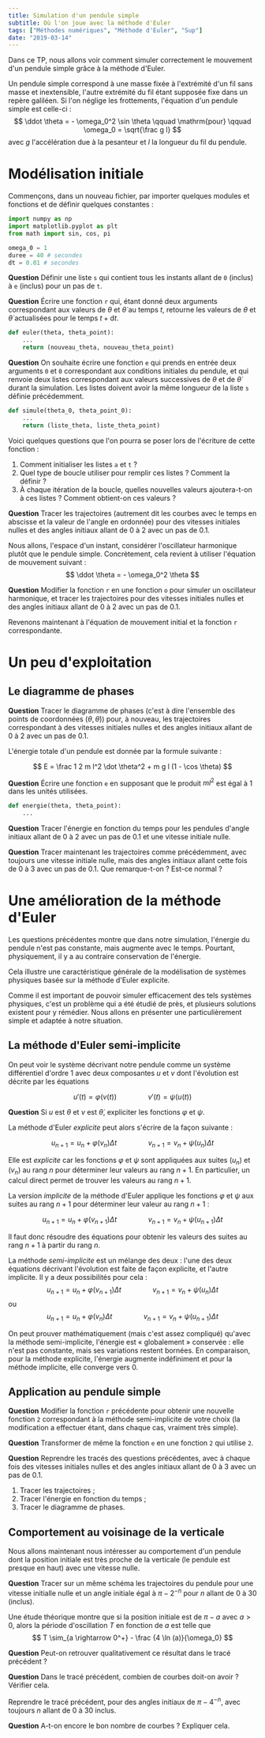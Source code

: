 ```yaml
---
title: Simulation d'un pendule simple
subtitle: Où l'on joue avec la méthode d'Euler
tags: ["Méthodes numériques", "Méthode d'Euler", "Sup"]
date: "2019-03-14"
---
```


Dans ce TP, nous allons voir comment simuler correctement le mouvement d'un pendule simple grâce à la méthode d'Euler.

<!-- \begin{wrapfigure}{l}{2cm}
\begin{tikzpicture}
\draw [thin, dashed, black!60] (0,0) -- (0,-2) ;
\draw (0,0) -- (-60:1.8) ;
\shade [shading = ball, ball color = black] (-60:1.8) circle (3pt) ;
\draw [-latex] (-90:1) arc (-90:-60:1) node [midway, below] {$\theta$};
\shade [top color = white, bottom color = black!40, color = white!0] (-1,0.2) rectangle (1,0) ;
\end{tikzpicture}
\end{wrapfigure} -->

Un pendule simple correspond à une masse fixée à l'extrémité d'un fil sans masse et inextensible, l'autre extrémité du fil étant supposée fixe dans un repère galiléen. Si l'on néglige les frottements, l'équation d'un pendule simple est celle-ci&nbsp;:
$$
\ddot \theta = - \omega_0^2 \sin \theta \qquad \mathrm{pour} \qquad \omega_0 = \sqrt{\frac g l}
$$
avec $g$ l'accélération due à la pesanteur et $l$ la longueur du fil du pendule.

# Modélisation initiale

Commençons, dans un nouveau fichier, par importer quelques modules et fonctions et de définir quelques constantes&nbsp;:
```python
import numpy as np
import matplotlib.pyplot as plt
from math import sin, cos, pi

omega_0 = 1
duree = 40 # secondes
dt = 0.01 # secondes
```
**Question** Définir une liste `s` qui contient tous les instants allant de `0` (inclus) à `e` (inclus) pour un pas de `t`.

**Question** Écrire une fonction `r` qui, étant donné deux arguments correspondant aux valeurs de $\theta$ et $\dot \theta$ au temps $t$, retourne les valeurs de $\theta$ et $\dot \theta$ actualisées pour le temps $t + \mathrm{d} t$.

```python
def euler(theta, theta_point):
	...
	return (nouveau_theta, nouveau_theta_point)
```

**Question** On souhaite écrire une fonction `e` qui prends en entrée deux arguments `0` et `0` correspondant aux conditions initiales du pendule, et qui renvoie deux listes correspondant aux valeurs successives de $\theta$ et de&nbsp;$\dot \theta$ durant la simulation. Les listes doivent avoir la même longueur de la liste `s` définie précédemment. 
```python
def simule(theta_0, theta_point_0):
	...
	return (liste_theta, liste_theta_point)
```
Voici quelques questions que l'on pourra se poser lors de l'écriture de cette fonction&nbsp;:

1. Comment initialiser les listes `a` et `t`&nbsp;?
1. Quel type de boucle utiliser pour remplir ces listes&nbsp;? Comment la définir&nbsp;?
1. À chaque itération de la boucle, quelles nouvelles valeurs ajoutera-t-on à ces listes&nbsp;? Comment obtient-on ces valeurs&nbsp;?

**Question** Tracer les trajectoires (autrement dit les courbes avec le temps en abscisse et la valeur de l'angle en ordonnée) pour des vitesses initiales nulles et des angles initiaux allant de $0$ à $2$ avec un pas de $0.1$.

Nous allons, l'espace d'un instant, considérer l'oscillateur harmonique plutôt que le pendule simple. Concrètement, cela revient à utiliser l'équation de mouvement suivant&nbsp;:
$$
\ddot \theta = - \omega_0^2 \theta
$$

**Question** Modifier la fonction `r` en une fonction `o` pour simuler un oscillateur harmonique, et tracer les trajectoires pour des vitesses initiales nulles et des angles initiaux allant de $0$ à $2$ avec un pas de $0.1$.

Revenons maintenant à l'équation de mouvement initial et la fonction `r` correspondante.

# Un peu d'exploitation

## Le diagramme de phases

**Question** Tracer le diagramme de phases (c'est à dire l'ensemble des points de coordonnées&nbsp;$(\theta, \dot \theta)$) pour, à nouveau, les trajectoires correspondant à des vitesses initiales nulles et des angles initiaux allant de $0$ à $2$ avec un pas de $0.1$.

L'énergie totale d'un pendule est donnée par la formule suivante&nbsp;:

<!-- $$
E = \underbrace{\frac 1 2 m l^2 \dot \theta^2}_{E_C} + \underbrace{\vphantom{\frac 1 2}m g l (1 - \cos \theta)}_{E_P}
$$ -->

$$
E = \frac 1 2 m l^2 \dot \theta^2 + m g l (1 - \cos \theta)
$$

**Question** Écrire une fonction `e` en supposant que le produit $m l^2$ est égal à $1$ dans les unités utilisées.

```python
def energie(theta, theta_point):
	...
```

**Question** Tracer l'énergie en fonction du temps pour les pendules d'angle initiaux allant de $0$ à $2$ avec un pas de $0.1$ et une vitesse initiale nulle.

**Question** Tracer maintenant les trajectoires comme précédemment, avec toujours une vitesse initiale nulle, mais des angles initiaux allant cette fois de $0$ à $3$ avec un pas de $0.1$. Que remarque-t-on&nbsp;? Est-ce normal&nbsp;?

# Une amélioration de la méthode d'Euler

Les questions précédentes montre que dans notre simulation, l'énergie du pendule n'est pas constante, mais augmente avec le temps. Pourtant, physiquement, il y a au contraire conservation de l'énergie.

Cela illustre une caractéristique générale de la modélisation de systèmes physiques basée sur la méthode d'Euler explicite.

Comme il est important de pouvoir simuler efficacement des tels systèmes physiques, c'est un problème qui a été étudié de près, et plusieurs solutions existent pour y rémédier. Nous allons en présenter une particulièrement simple et adaptée à notre situation.

## La méthode d'Euler semi-implicite

On peut voir le système décrivant notre pendule comme un système différentiel d'ordre&nbsp;$1$ avec deux composantes $u$ et $v$ dont l'évolution est décrite par les équations

$$
u'(t) = \varphi(v(t)) \qquad \qquad v'(t) = \psi(u(t))
$$

<!-- $$
\left\{
\begin{array}{r@{\ }l}
u'(t) & = \varphi(v(t)) \\
v'(t) & = \psi(u(t))
\end{array} \right.
$$ -->

**Question** Si $u$ est $\theta$ et $v$ est $\dot \theta$, expliciter les fonctions $\varphi$ et $\psi$.

La méthode d'Euler _explicite_ peut alors s'écrire de la façon suivante&nbsp;:

$$
u_{n + 1} = u_n + \varphi(v_n) \Delta t \qquad \qquad v_{n+1} = v_n + \psi(u_n) \Delta t
$$

<!-- $$ \left\{
	\begin{array}{r@{\ }l}
u_{n+1} & = u_n + \varphi(v_n) \Delta t \\
v_{n+1} & = v_n + \psi(u_n) \Delta t
	\end{array}
\right. $$ -->

Elle est _explicite_ car les fonctions $\varphi$ et $\psi$ sont appliquées aux suites $(u_n)$ et $(v_n)$ au rang $n$ pour déterminer leur valeurs au rang $n+1$. En particulier, un calcul direct permet de trouver les valeurs au rang $n+1$.

La version _implicite_ de la méthode d'Euler applique les fonctions $\varphi$ et $\psi$ aux suites au rang $n+1$ pour déterminer leur valeur au rang $n+1$&nbsp;:

$$
u_{n + 1} = u_n + \varphi(v_{n + 1}) \Delta t \qquad \qquad v_{n+1} = v_n + \psi(u_{n + 1}) \Delta t
$$

<!-- $$ \left\{
	\begin{array}{r@{\ }l}
u_{n+1} & = u_n + \varphi(v_{n+1}) \Delta t \\
v_{n+1} & = v_n + \psi(u_{n+1}) \Delta t
	\end{array}
\right. $$ -->

Il faut donc résoudre des équations pour obtenir les valeurs des suites au rang $n + 1$ à partir du rang $n$.

La méthode _semi-implicite_ est un mélange des deux&nbsp;: l'une des deux équations décrivant l'évolution est faite de façon explicite, et l'autre implicite. Il y a deux possibilités pour cela&nbsp;:
$$
u_{n + 1} = u_n + \varphi(v_{n + 1}) \Delta t \qquad \qquad v_{n + 1} = v_n + \psi(u_{n}) \Delta t
$$
ou
$$
u_{n + 1} = u_n + \varphi(v_{n}) \Delta t \qquad \qquad v_{n + 1} = v_n + \psi(u_{n + 1}) \Delta t
$$

<!-- $$ \left\{
	\begin{array}{r@{\ }l}
u_{n+1} & = u_n + \varphi(v_{n+1}) \Delta t \\
v_{n+1} & = v_n + \psi(u_n) \Delta t
	\end{array}
\right. \qquad \hbox{ou} \qquad
\left\{
	\begin{array}{r@{\ }l}
u_{n+1} & = u_n + \varphi(v_n) \Delta t \\
v_{n+1} & = v_n + \psi(u_{n+1}) \Delta t
	\end{array}
\right.
$$ -->

On peut prouver mathématiquement (mais c'est assez compliqué) qu'avec la méthode semi-implicite, l'énergie est «&nbsp;globalement&nbsp;» conservée&nbsp;: elle n'est pas constante, mais ses variations restent bornées. En comparaison, pour la méthode explicite, l'énergie augmente indéfiniment et pour la méthode implicite, elle converge vers $0$.

## Application au pendule simple

**Question** Modifier la fonction `r` précédente pour obtenir une nouvelle fonction `2` correspondant à la méthode semi-implicite de votre choix (la modification a effectuer étant, dans chaque cas, vraiment très simple).

**Question** Transformer de même la fonction `e` en une fonction `2` qui utilise `2`.

**Question** Reprendre les tracés des questions précédentes, avec à chaque fois des vitesses initiales nulles et des angles initiaux allant de $0$ à $3$ avec un pas de $0.1$.

1. Tracer les trajectoires&nbsp;;
1. Tracer l'énergie en fonction du temps&nbsp;;
1. Tracer le diagramme de phases.

## Comportement au voisinage de la verticale

Nous allons maintenant nous intéresser au comportement d'un pendule dont la position initiale est très proche de la verticale (le pendule est presque en haut) avec une vitesse nulle.

**Question** Tracer sur un même schéma les trajectoires du pendule pour une vitesse initialle nulle et un angle initiale égal à $\pi - 2^{-n}$ pour $n$ allant de $0$ à $30$ (inclus).

Une étude théorique montre que si la position initiale est de $\pi - a$ avec $a > 0$, alors la période d'oscillation $T$ en fonction de $a$ est telle que
$$
T \sim_{a \rightarrow 0^+} - \frac {4 \ln (a)}{\omega_0}
$$

**Question** Peut-on retrouver qualitativement ce résultat dans le tracé précédent&nbsp;?

**Question** Dans le tracé précédent, combien de courbes doit-on avoir&nbsp;? Vérifier cela.

Reprendre le tracé précédent, pour des angles initiaux de $\pi - 4^{-n}$, avec toujours $n$ allant de $0$ à $30$ inclus.

**Question** A-t-on encore le bon nombre de courbes&nbsp;? Expliquer cela.